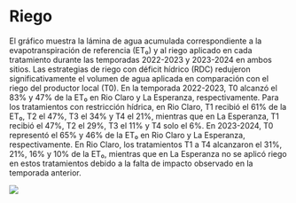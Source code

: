 # Riego

El gráfico muestra la lámina de agua acumulada correspondiente a la evapotranspiración de referencia (ET₀) y al riego aplicado en cada tratamiento durante las temporadas 2022-2023 y 2023-2024 en ambos sitios. Las estrategias de riego con déficit hídrico (RDC) redujeron significativamente el volumen de agua aplicada en comparación con el riego del productor local (T0). En la temporada 2022-2023, T0 alcanzó el 83% y 47% de la ET₀ en Rio Claro y La Esperanza, respectivamente. Para los tratamientos con restricción hídrica, en Rio Claro, T1 recibió el 61% de la ET₀, T2 el 47%, T3 el 34% y T4 el 21%, mientras que en La Esperanza, T1 recibió el 47%, T2 el 29%, T3 el 11% y T4 solo el 6%. En 2023-2024, T0 representó el 65% y 46% de la ET₀ en Rio Claro y La Esperanza, respectivamente. En Rio Claro, los tratamientos T1 a T4 alcanzaron el 31%, 21%, 16% y 10% de la ET₀, mientras que en La Esperanza no se aplicó riego en estos tratamientos debido a la falta de impacto observado en la temporada anterior.

![](figuras/misc/riego_lamina.png)
